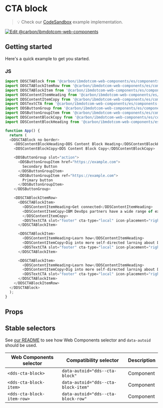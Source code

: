 
# CTA block

> 💡 Check our
> [CodeSandbox](https://githubbox.com/carbon-design-system/carbon-for-ibm-dotcom/tree/main/packages/web-components/examples/codesandbox/components-react/cta-block)
> example implementation.

[![Edit @carbon/ibmdotcom-web-components](https://codesandbox.io/static/img/play-codesandbox.svg)](https://githubbox.com/carbon-design-system/carbon-for-ibm-dotcom/tree/main/packages/web-components/examples/codesandbox/components-react/cta-block)

## Getting started

Here's a quick example to get you started.

### JS

```javascript
import DDSCTABlock from '@carbon/ibmdotcom-web-components/es/components-react/cta-block/cta-block';
import DDSCTABlockItemRow from '@carbon/ibmdotcom-web-components/es/components-react/cta-block/cta-block-item-row';
import DDSCTABlockItem from '@carbon/ibmdotcom-web-components/es/components-react/cta-block/cta-block-item';
import DDSContentItemHeading from '@carbon/ibmdotcom-web-components/es/components-react/content-item/content-item-heading';
import DDSContentItemCopy from '@carbon/ibmdotcom-web-components/es/components-react/content-item/content-item-copy';
import DDSTextCTA from '@carbon/ibmdotcom-web-components/es/components-react/cta/text-cta';
import DDSButtonGroup from '@carbon/ibmdotcom-web-components/es/components-react/button-group/button-group';
import DDSButtonGroupItem from '@carbon/ibmdotcom-web-components/es/components-react/button-group/button-group-item';
import DDSContentBlockCopy from '@carbon/ibmdotcom-web-components/es/components-react/content-block/content-block-copy';
import DDSContentBlockHeading from '@carbon/ibmdotcom-web-components/es/components-react/content-block/content-block-heading';

function App() {
  return (
  <DDSCTABlock no-border>
    <DDSContentBlockHeading>DDS Content Block Heading</DDSContentBlockHeading>
    <DDSContentBlockCopy>DDS Content Block Copy</DDSContentBlockCopy>

    <DDSButtonGroup slot="action">
      <DDSButtonGroupItem href="https://example.com">
        Secondary Button
      </DDSButtonGroupItem>
      <DDSButtonGroupItem ref="https://example.com">
        Primary button
      </DDSButtonGroupItem>
    </DDSButtonGroup>

    <DDSCTABlockItemRow>
      <DDSCTABlockItem>
        <DDSContentItemHeading>Get connected</DDSContentItemHeading>
        <DDSContentItemCopy>IBM DevOps partners have a wide range of expertise. Find one to build that right solution for you.
        </DDSContentItemCopy>
        <DDSTextCTA slot="footer" cta-type="local" icon-placement="right" href="example.com">Find a partner</DDSTextCTA>
      </DDSCTABlockItem>

      <DDSCTABlockItem>
        <DDSContentItemHeading>Learn how</DDSContentItemHeading>
        <DDSContentItemCopy>Dig into more self-directed larning about DevOps methodologies.</DDSContentItemCopy>
        <DDSTextCTA slot="footer" cta-type="local" icon-placement="right" href="example.com">Browse tutorials</DDSTextCTA>
      </DDSCTABlockItem>

      <DDSCTABlockItem>
        <DDSContentItemHeading>Learn how</DDSContentItemHeading>
        <DDSContentItemCopy>Dig into more self-directed larning about DevOps methodologies.</DDSContentItemCopy>
        <DDSTextCTA slot="footer" cta-type="local" icon-placement="right" href="example.com">Browse tutorials</DDSTextCTA>
      </DDSCTABlockItem>
    </DDSCTABlockItemRow>
  </DDSCTABlock>
  );
}
```

## Props

<Props of={PropTypesRef} />

## Stable selectors

See [our README](https://github.com/carbon-design-system/carbon-for-ibm-dotcom/tree/main/packages/web-components#stable-selectors-for-analytics-and-integratione2e-testing-in-web-components) to see how Web Components selector and `data-autoid` should be used.

| Web Components selector    | Compatibility selector              | Description |
| -------------------------- | ----------------------------------- | ----------- |
| `<dds-cta-block>`          | `data-autoid="dds--cta-block"`      | Component   |
| `<dds-cta-block-item>`     | `data-autoid="dds--cta-block-item"` | Component   |
| `<dds-cta-block-item-row>` | `data-autoid="dds--cta-block-row"`  | Component   |

<Description markdown={contributing} />
